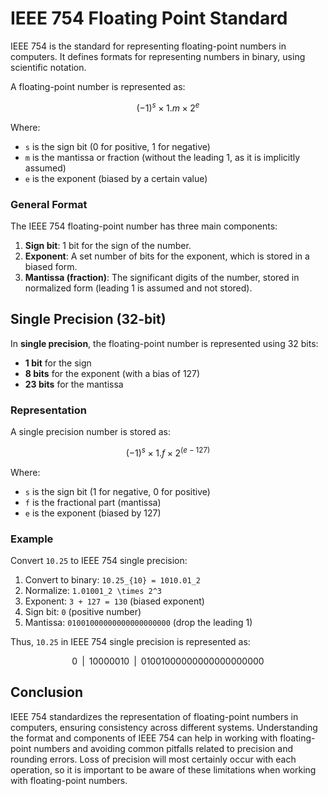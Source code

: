 # IEEE 754 Floating Point Standard

IEEE 754 is the standard for representing floating-point numbers in computers. It defines formats for representing numbers in binary, using scientific notation.

A floating-point number is represented as:

$$
(-1)^s \times 1.m \times 2^e
$$

Where:
- `s` is the sign bit (0 for positive, 1 for negative)
- `m` is the mantissa or fraction (without the leading 1, as it is implicitly assumed)
- `e` is the exponent (biased by a certain value)

### General Format

The IEEE 754 floating-point number has three main components:
1. **Sign bit**: 1 bit for the sign of the number.
2. **Exponent**: A set number of bits for the exponent, which is stored in a biased form.
3. **Mantissa (fraction)**: The significant digits of the number, stored in normalized form (leading 1 is assumed and not stored).

## Single Precision (32-bit)

In **single precision**, the floating-point number is represented using 32 bits:

- **1 bit** for the sign
- **8 bits** for the exponent (with a bias of 127)
- **23 bits** for the mantissa

### Representation

A single precision number is stored as:

$$
(-1)^s \times 1.f \times 2^{(e-127)}
$$

Where:
- `s` is the sign bit (1 for negative, 0 for positive)
- `f` is the fractional part (mantissa)
- `e` is the exponent (biased by 127)

### Example

Convert `10.25` to IEEE 754 single precision:

1. Convert to binary: `10.25_{10} = 1010.01_2`
2. Normalize: `1.01001_2 \times 2^3`
3. Exponent: `3 + 127 = 130` (biased exponent)
4. Sign bit: `0` (positive number)
5. Mantissa: `01001000000000000000000` (drop the leading 1)

Thus, `10.25` in IEEE 754 single precision is represented as:

$$0 \;\; | \;\; 10000010 \;\; | \;\; 01001000000000000000000$$

## Conclusion

IEEE 754 standardizes the representation of floating-point numbers in computers, ensuring consistency across different systems. Understanding the format and components of IEEE 754 can help in working with floating-point numbers and avoiding common pitfalls related to precision and rounding errors.  Loss of precision will most certainly occur with each operation, so it is important to be aware of these limitations when working with floating-point numbers.